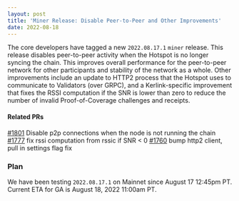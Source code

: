 ```yaml
---
layout: post
title: 'Miner Release: Disable Peer-to-Peer and Other Improvements'
date: 2022-08-18
---
```


The core developers have tagged a new `2022.08.17.1` `miner` release. This release disables
peer-to-peer activity when the Hotspot is no longer syncing the chain. This improves overall
performance for the peer-to-peer network for other participants and stability of the network as a
whole. Other improvements include an update to HTTP2 process that the Hotspot uses to communicate to
Validators (over GRPC), and a Kerlink-specific improvement that fixes the RSSI computation if the
SNR is lower than zero to reduce the number of invalid Proof-of-Coverage challenges and receipts.

#### Related PRs

[#1801](https://github.com/helium/miner/pull/1801) Disable p2p connections when the node is not
running the chain [#1777](https://github.com/helium/miner/pull/1777/) fix rssi computation from
rssic if SNR < 0 [#1760](https://github.com/helium/miner/pull/1760/) bump http2 client, pull in
settings flag fix

### Plan

We have been testing `2022.08.17.1` on Mainnet since August 17 12:45pm PT. Current ETA for GA is
August 18, 2022 11:00am PT.
